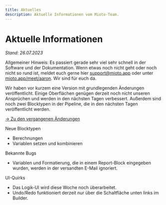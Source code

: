 ```yaml
---
title: Aktuelles
description: Aktuelle Informationen vom Mioto-Team.
---
```


# Aktuelle Informationen

*Stand: 26.07.2023*

Allgemeiner Hinweis: Es passiert gerade sehr viel sehr schnell in der Software und der Dokumentation. Wenn etwas noch nicht geht oder noch nicht so rund ist, meldet euch gerne hier [support@mioto.app](mailto\:support@mioto.app "support@mioto.app") oder unter [mioto.app/meet/aaron](https://mioto.app/meet/aaron "mioto.app/meet/aaron"). Wir sind für euch da.

Wir haben vor kurzem eine Version mit grundlegenden Änderungen veröffentlicht. Einige Oberflächen genügen derzeit noch nicht unseren Ansprüchen und werden in den nächsten Tagen verbessert. Außerdem sind noch zwei Blocktypen in der Pipeline, die in den nächsten Tagen veröffentlicht werden.

[-> Zu den vergangenen Änderungen](/blog "Changelog")

Neue Blocktypen

* Berechnungen
* Variablen setzen und kombinieren

Bekannte Bugs

* Variablen und Formatierung, die in einem Report-Block eingegeben wurden, werden in der versandten E-Mail ignoriert.

UI-Quirks

* Das Logik-UI wird diese Woche noch überarbeitet.
* Undo/Redo funktioniert derzeit nur über die Schaltfläche unten links im Builder.
